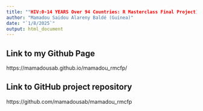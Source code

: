 ```yaml
---
title: ""HIV:0-14 YEARS Over 94 Countries: R Masterclass Final Project)"
author: "Mamadou Saidou Alareny Baldé (Guinea)"
date: "`1/8/2025`"
output: html_document
---
```


## Link to my Github Page

https://mamadousab.github.io/mamadou_rmcfp/


## Link to GitHub project repository

https://github.com/mamadousab/mamadou_rmcfp